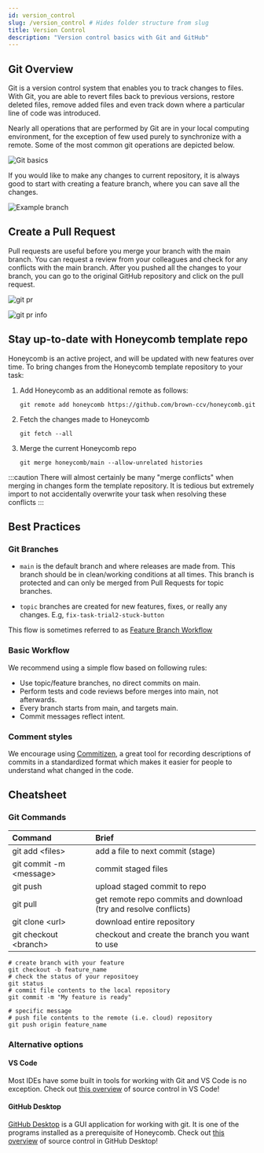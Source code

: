 ---
id: version_control
slug: /version_control # Hides folder structure from slug
title: Version Control
description: "Version control basics with Git and GitHub"
---

## Git Overview

Git is a version control system that enables you to track changes to files. With Git, you are able to revert files back to previous versions, restore deleted files, remove added files and even track down where a particular line of code was introduced.

Nearly all operations that are performed by Git are in your local computing environment, for the exception of few used purely to synchronize with a remote. Some of the most common git operations are depicted below.

![Git basics](/assets/further_reading/git_basics.png)

If you would like to make any changes to current repository, it is always good to start with creating a feature branch, where you can save all the changes.

![Example branch](/assets/further_reading/git_branch.png)

## Create a Pull Request

Pull requests are useful before you merge your branch with the main branch. You can request a review from your colleagues and check for any conflicts with the main branch. After you pushed all the changes to your branch, you can go to the original GitHub repository and click on the pull request.

![git pr](/assets/further_reading/create_pull_request.png)

![git pr info](/assets/further_reading/add_reviewers.png)

## Stay up-to-date with Honeycomb template repo

Honeycomb is an active project, and will be updated with new features over time. To bring changes from the Honeycomb template repository to your task:

1. Add Honeycomb as an additional remote as follows:

   ```shell
   git remote add honeycomb https://github.com/brown-ccv/honeycomb.git
   ```

2. Fetch the changes made to Honeycomb

   ```shell
   git fetch --all
   ```

3. Merge the current Honeycomb repo

   ```shell
   git merge honeycomb/main --allow-unrelated histories
   ```

:::caution
There will almost certainly be many "merge conflicts" when merging in changes form the template repository. It is tedious but extremely import to not accidentally overwrite your task when resolving these conflicts
:::

## Best Practices

### Git Branches

- `main` is the default branch and where releases are made from. This branch should be in clean/working conditions at all times. This branch is protected and can only be merged from Pull Requests for topic branches.

- `topic` branches are created for new features, fixes, or really any changes. E.g, `fix-task-trial2-stuck-button`

This flow is sometimes referred to as [Feature Branch Workflow](https://docs.gitlab.com/ee/gitlab-basics/feature_branch_workflow.html)

### Basic Workflow

We recommend using a simple flow based on following rules:

- Use topic/feature branches, no direct commits on main.
- Perform tests and code reviews before merges into main, not afterwards.
- Every branch starts from main, and targets main.
- Commit messages reflect intent.

### Comment styles

We encourage using [Commitizen](http://commitizen.github.io/cz-cli/), a great tool for recording descriptions of commits in a standardized format which makes it easier for people to understand what changed in the code.

## Cheatsheet

### Git Commands

| Command                       | Brief                                                              |
| :---------------------------- | :----------------------------------------------------------------- |
| git add &lt;files&gt;         | add a file to next commit \(stage\)                                |
| git commit -m &lt;message&gt; | commit staged files                                                |
| git push                      | upload staged commit to repo                                       |
| git pull                      | get remote repo commits and download \(try and resolve conflicts\) |
| git clone &lt;url&gt;         | download entire repository                                         |
| git checkout &lt;branch&gt;   | checkout and create the branch you want to use                     |

```shell
# create branch with your feature
git checkout -b feature_name
# check the status of your repositoey
git status
# commit file contents to the local repository
git commit -m "My feature is ready"

# specific message
# push file contents to the remote (i.e. cloud) repository
git push origin feature_name
```

### Alternative options

#### VS Code

Most IDEs have some built in tools for working with Git and VS Code is no exception. Check out [this overview](https://code.visualstudio.com/docs/sourcecontrol/overview) of source control in VS Code!

#### GitHub Desktop

[GitHub Desktop](https://desktop.github.com/) is a GUI application for working with git. It is one of the programs installed as a prerequisite of Honeycomb. Check out [this overview](https://docs.github.com/en/desktop/contributing-and-collaborating-using-github-desktop) of source control in GitHub Desktop!
